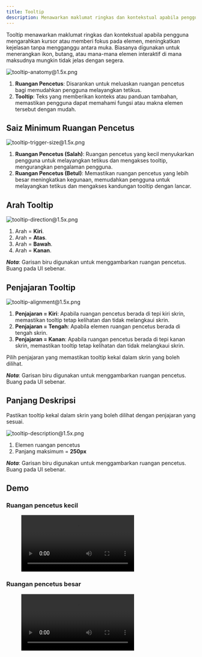 ```yaml
---
title: Tooltip
description: Menawarkan maklumat ringkas dan kontekstual apabila pengguna mengarahkan kursor atau memberi fokus pada elemen
---
```



Tooltip menawarkan maklumat ringkas dan kontekstual apabila pengguna mengarahkan kursor atau memberi fokus pada elemen, meningkatkan kejelasan tanpa mengganggu antara muka. Biasanya digunakan untuk menerangkan ikon, butang, atau mana-mana elemen interaktif di mana maksudnya mungkin tidak jelas dengan segera.

![tooltip-anatomy@1.5x.png](/design/tooltip-anatomy1.5x.png)

1. **Ruangan Pencetus**: Disarankan untuk meluaskan ruangan pencetus bagi memudahkan pengguna melayangkan tetikus.
2. **Tooltip**: Teks yang memberikan konteks atau panduan tambahan, memastikan pengguna dapat memahami fungsi atau makna elemen tersebut dengan mudah.

## Saiz Minimum Ruangan Pencetus

![tooltip-trigger-size@1.5x.png](/design/tooltip-trigger-size1.5x.png)

1. **Ruangan Pencetus (Salah)**: Ruangan pencetus yang kecil menyukarkan pengguna untuk melayangkan tetikus dan mengakses tooltip, mengurangkan pengalaman pengguna.
2. **Ruangan Pencetus (Betul)**: Memastikan ruangan pencetus yang lebih besar meningkatkan kegunaan, memudahkan pengguna untuk melayangkan tetikus dan mengakses kandungan tooltip dengan lancar.

## Arah Tooltip

![tooltip-direction@1.5x.png](/design/tooltip-direction1.5x.png)

1. Arah = **Kiri**.
2. Arah = **Atas**.
3. Arah = **Bawah**.
4. Arah = **Kanan**.

**_Nota_**: Garisan biru digunakan untuk menggambarkan ruangan pencetus. Buang pada UI sebenar.

## Penjajaran Tooltip

![tooltip-alignment@1.5x.png](/design/tooltip-alignment1.5x.png)

1. **Penjajaran = Kiri**: Apabila ruangan pencetus berada di tepi kiri skrin, memastikan tooltip tetap kelihatan dan tidak melangkaui skrin.
2. **Penjajaran = Tengah**: Apabila elemen ruangan pencetus berada di tengah skrin.
3. **Penjajaran = Kanan**: Apabila ruangan pencetus berada di tepi kanan skrin, memastikan tooltip tetap kelihatan dan tidak melangkaui skrin.

Pilih penjajaran yang memastikan tooltip kekal dalam skrin yang boleh dilihat.

**_Nota_**: Garisan biru digunakan untuk menggambarkan ruangan pencetus. Buang pada UI sebenar.

## Panjang Deskripsi

Pastikan tooltip kekal dalam skrin yang boleh dilihat dengan penjajaran yang sesuai.

![tooltip-description@1.5x.png](/design/tooltip-description1.5x.png)

1. Elemen ruangan pencetus
2. Panjang maksimum = **250px**

**_Nota_**: Garisan biru digunakan untuk menggambarkan ruangan pencetus. Buang pada UI sebenar.

## Demo

### Ruangan pencetus kecil

<figure>
  <video controls="true" allowfullscreen="true">
    <source src={s3("/design/tooltip-demo1.mov")} type="video/mp4" />
  </video>
</figure>

### Ruangan pencetus besar

<figure>
  <video controls="true" allowfullscreen="true">
    <source src={s3("/design/tooltip-demo2.mov")} type="video/mp4" />
  </video>
</figure>
